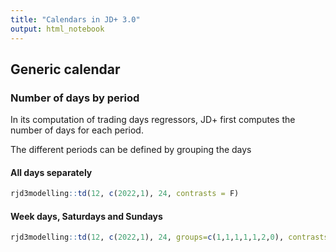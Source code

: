 ```yaml
---
title: "Calendars in JD+ 3.0"
output: html_notebook
---
```


## Generic calendar

### Number of days by period

In its computation of trading days regressors, JD+ first computes the number of days for each period.

The different periods can be defined by grouping the days 

#### All days separately

```r
rjd3modelling::td(12, c(2022,1), 24, contrasts = F)

```
#### Week days, Saturdays and Sundays

```r
rjd3modelling::td(12, c(2022,1), 24, groups=c(1,1,1,1,1,2,0), contrasts = F)

```
